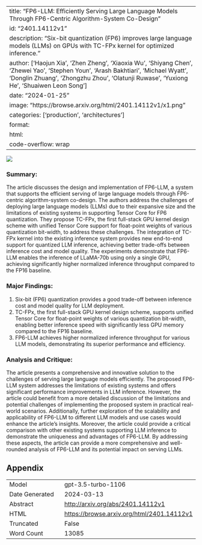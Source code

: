 
---
title: "FP6-LLM: Efficiently Serving Large Language Models Through FP6-Centric Algorithm-System Co-Design"
id: "2401.14112v1"
description: "Six-bit quantization (FP6) improves large language models (LLMs) on GPUs with TC-FPx kernel for optimized inference."
author: ['Haojun Xia', 'Zhen Zheng', 'Xiaoxia Wu', 'Shiyang Chen', 'Zhewei Yao', 'Stephen Youn', 'Arash Bakhtiari', 'Michael Wyatt', 'Donglin Zhuang', 'Zhongzhu Zhou', 'Olatunji Ruwase', 'Yuxiong He', 'Shuaiwen Leon Song']
date: "2024-01-25"
image: "https://browse.arxiv.org/html/2401.14112v1/x1.png"
categories: ['production', 'architectures']
format:
  html:
    code-overflow: wrap
---

![](https://browse.arxiv.org/html/2401.14112v1/x1.png)

### **Summary:**
The article discusses the design and implementation of FP6-LLM, a system that supports the efficient serving of large language models through FP6-centric algorithm-system co-design. The authors address the challenges of deploying large language models (LLMs) due to their expansive size and the limitations of existing systems in supporting Tensor Core for FP6 quantization. They propose TC-FPx, the first full-stack GPU kernel design scheme with unified Tensor Core support for float-point weights of various quantization bit-width, to address these challenges. The integration of TC-FPx kernel into the existing inference system provides new end-to-end support for quantized LLM inference, achieving better trade-offs between inference cost and model quality. The experiments demonstrate that FP6-LLM enables the inference of LLaMA-70b using only a single GPU, achieving significantly higher normalized inference throughput compared to the FP16 baseline.

### **Major Findings:**
1. Six-bit (FP6) quantization provides a good trade-off between inference cost and model quality for LLM deployment.
2. TC-FPx, the first full-stack GPU kernel design scheme, supports unified Tensor Core for float-point weights of various quantization bit-width, enabling better inference speed with significantly less GPU memory compared to the FP16 baseline.
3. FP6-LLM achieves higher normalized inference throughput for various LLM models, demonstrating its superior performance and efficiency.

### **Analysis and Critique:**
The article presents a comprehensive and innovative solution to the challenges of serving large language models efficiently. The proposed FP6-LLM system addresses the limitations of existing systems and offers significant performance improvements in LLM inference. However, the article could benefit from a more detailed discussion of the limitations and potential challenges of implementing the proposed system in practical real-world scenarios. Additionally, further exploration of the scalability and applicability of FP6-LLM to different LLM models and use cases would enhance the article's insights. Moreover, the article could provide a critical comparison with other existing systems supporting LLM inference to demonstrate the uniqueness and advantages of FP6-LLM. By addressing these aspects, the article can provide a more comprehensive and well-rounded analysis of FP6-LLM and its potential impact on serving LLMs.

## Appendix

|          |          |
|----------|----------|
| Model     | gpt-3.5-turbo-1106       |
| Date Generated     | 2024-03-13       |
| Abstract | [http://arxiv.org/abs/2401.14112v1](http://arxiv.org/abs/2401.14112v1)        |
| HTML     | [https://browse.arxiv.org/html/2401.14112v1](https://browse.arxiv.org/html/2401.14112v1)       |
| Truncated       | False       |
| Word Count       | 13085       |